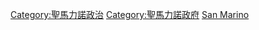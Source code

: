 {{Commonscat|International relations of San Marino}}

[[Category:聖馬力諾政治|Category:聖馬力諾政治]]
[[Category:聖馬力諾政府|Category:聖馬力諾政府]]
[[Category:欧洲各国外交|San Marino]]